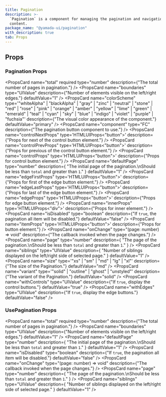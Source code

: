 ```yaml
---
title: Pagination
description: >-
  `Pagination` is a component for managing the pagination and navigation of
  content.
package_name: "@yamada-ui/pagination"
with_description: true
tab: Props
---
```


## Props

### Pagination Props

<PropsCard
  name="total"
  required
  type="number"
  description={"The total number of pages in pagination."}
/>
<PropsCard
  name="boundaries"
  type="UIValue<number>"
  description={"Number of elements visible on the left/right edges."}
  defaultValue="1"
/>
<PropsCard
  name="colorScheme"
  type='"whiteAlpha" | "blackAlpha" | "gray" | "zinc" | "neutral" | "stone" | "red" | "rose" | "pink" | "orange" | "amber" | "yellow" | "lime" | "green" | "emerald" | "teal" | "cyan" | "sky" | "blue" | "indigo" | "violet" | "purple" | "fuchsia"'
  description={"The visual color appearance of the component."}
  defaultValue="primary"
/>
<PropsCard
  name="component"
  type="FC<PaginationItemProps>"
  description={"The pagination button component to use."}
/>
<PropsCard
  name="controlNextProps"
  type='HTMLUIProps<"button">'
  description={"Props for next of the control button element."}
/>
<PropsCard
  name="controlPrevProps"
  type='HTMLUIProps<"button">'
  description={"Props for previous of the control button element."}
/>
<PropsCard
  name="controlProps"
  type='HTMLUIProps<"button">'
  description={"Props for control button element."}
/>
<PropsCard
  name="defaultPage"
  type="number"
  description={
    "The initial page of the pagination.\nShould be less than `total` and greater than `1`."
  }
  defaultValue="1"
/>
<PropsCard
  name="edgeFirstProps"
  type='HTMLUIProps<"button">'
  description={"Props for first of the edge button element."}
/>
<PropsCard
  name="edgeLastProps"
  type='HTMLUIProps<"button">'
  description={"Props for last of the edge button element."}
/>
<PropsCard
  name="edgeProps"
  type='HTMLUIProps<"button">'
  description={"Props for edge button element."}
/>
<PropsCard
  name="innerProps"
  type='HTMLUIProps<"div">'
  description={"Props for inner element."}
/>
<PropsCard
  name="isDisabled"
  type="boolean"
  description={"If `true`, the pagination all item will be disabled."}
  defaultValue="false"
/>
<PropsCard
  name="itemProps"
  type='HTMLUIProps<"button">'
  description={"Props for button element."}
/>
<PropsCard
  name="onChange"
  type="(page: number) => void"
  description={"The callback invoked when the page changes."}
/>
<PropsCard
  name="page"
  type="number"
  description={
    "The page of the pagination.\nShould be less than `total` and greater than `1`."
  }
/>
<PropsCard
  name="siblings"
  type="UIValue<number>"
  description={
    "Number of siblings displayed on the left/right side of selected page."
  }
  defaultValue="1"
/>
<PropsCard
  name="size"
  type='"xs" | "sm" | "md" | "lg" | "xl"'
  description={"The size of the Pagination."}
  defaultValue="md"
/>
<PropsCard
  name="variant"
  type='"solid" | "outline" | "ghost" | "unstyled"'
  description={"The variant of the Pagination."}
  defaultValue="solid"
/>
<PropsCard
  name="withControls"
  type="UIValue<boolean>"
  description={"If `true`, display the control buttons."}
  defaultValue="true"
/>
<PropsCard
  name="withEdges"
  type="UIValue<boolean>"
  description={"If `true`, display the edge buttons."}
  defaultValue="false"
/>

### UsePagination Props

<PropsCard
  name="total"
  required
  type="number"
  description={"The total number of pages in pagination."}
/>
<PropsCard
  name="boundaries"
  type="UIValue<number>"
  description={"Number of elements visible on the left/right edges."}
  defaultValue="1"
/>
<PropsCard
  name="defaultPage"
  type="number"
  description={
    "The initial page of the pagination.\nShould be less than `total` and greater than `1`."
  }
  defaultValue="1"
/>
<PropsCard
  name="isDisabled"
  type="boolean"
  description={"If `true`, the pagination all item will be disabled."}
  defaultValue="false"
/>
<PropsCard
  name="onChange"
  type="(page: number) => void"
  description={"The callback invoked when the page changes."}
/>
<PropsCard
  name="page"
  type="number"
  description={
    "The page of the pagination.\nShould be less than `total` and greater than `1`."
  }
/>
<PropsCard
  name="siblings"
  type="UIValue<number>"
  description={
    "Number of siblings displayed on the left/right side of selected page."
  }
  defaultValue="1"
/>
